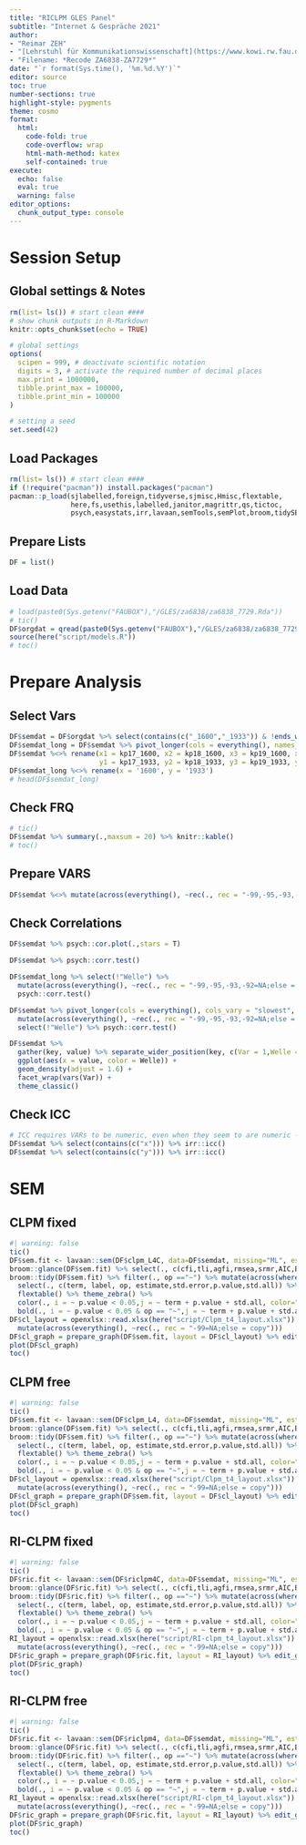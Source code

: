 ```yaml
---
title: "RICLPM GLES Panel"
subtitle: "Internet & Gespräche 2021"
author:
- "Reimar ZEH"
- "[Lehrstuhl für Kommunikationswissenschaft](https://www.kowi.rw.fau.de)"
- "Filename: *Recode ZA6838-ZA7729*"
date: "`r format(Sys.time(), '%m.%d.%Y')`"
editor: source
toc: true
number-sections: true
highlight-style: pygments
theme: cosmo
format:
  html: 
    code-fold: true
    code-overflow: wrap
    html-math-method: katex
    self-contained: true
execute: 
  echo: false
  eval: true
  warning: false
editor_options: 
  chunk_output_type: console
---
```


# Session Setup

## Global settings & Notes

```r
rm(list= ls()) # start clean ####
# show chunk outputs in R-Markdown
knitr::opts_chunk$set(echo = TRUE)

# global settings
options(
  scipen = 999, # deactivate scientific notation
  digits = 3, # activate the required number of decimal places
  max.print = 1000000,
  tibble.print_max = 100000,
  tibble.print_min = 100000
)

# setting a seed
set.seed(42)
```

## Load Packages

```r
rm(list= ls()) # start clean ####
if (!require("pacman")) install.packages("pacman")
pacman::p_load(sjlabelled,foreign,tidyverse,sjmisc,Hmisc,flextable,
               here,fs,usethis,labelled,janitor,magrittr,qs,tictoc,
               psych,easystats,irr,lavaan,semTools,semPlot,broom,tidySEM)
```

## Prepare Lists

```r
DF = list()
```

## Load Data

```r
# load(paste0(Sys.getenv("FAUBOX"),"/GLES/za6838/za6838_7729.Rda"))
# tic()
DF$orgdat = qread(paste0(Sys.getenv("FAUBOX"),"/GLES/za6838/za6838_7729.qs"))
source(here("script/models.R"))
# toc()
```


# Prepare Analysis
## Select Vars
```r
DF$semdat = DF$orgdat %>% select(contains(c("_1600","_1933")) & !ends_with("flag") & starts_with(c("kp17","kp18","kp19","kp20"))) 
DF$semdat_long = DF$semdat %>% pivot_longer(cols = everything(), names_to = c("Welle",".value"), names_sep = "_")
DF$semdat %<>% rename(x1 = kp17_1600, x2 = kp18_1600, x3 = kp19_1600, x4 = kp20_1600,
                      y1 = kp17_1933, y2 = kp18_1933, y3 = kp19_1933, y4 = kp20_1933)
DF$semdat_long %<>% rename(x = '1600', y = '1933')
# head(DF$semdat_long)

```

## Check FRQ

```r
# tic()
DF$semdat %>% summary(.,maxsum = 20) %>% knitr::kable() 
# toc()
```

## Prepare VARS
```r
DF$semdat %<>% mutate(across(everything(), ~rec(., rec = "-99,-95,-93,-92=NA;else = copy")))
```


## Check Correlations
```r
DF$semdat %>% psych::cor.plot(.,stars = T)

DF$semdat %>% psych::corr.test()

DF$semdat_long %>% select(!"Welle") %>% 
  mutate(across(everything(), ~rec(., rec = "-99,-95,-93,-92=NA;else = copy"))) %>% 
  psych::corr.test()

DF$semdat %>% pivot_longer(cols = everything(), cols_vary = "slowest", names_to = c(".value","Welle"), names_pattern = "(.)(.)") %>% 
  mutate(across(everything(), ~rec(., rec = "-99,-95,-93,-92=NA;else = copy"))) %>% 
  select(!"Welle") %>% psych::corr.test()

DF$semdat %>% 
  gather(key, value) %>% separate_wider_position(key, c(Var = 1,Welle = 1)) %>%
  ggplot(aes(x = value, color = Welle)) +
  geom_density(adjust = 1.6) + 
  facet_wrap(vars(Var)) + 
  theme_classic()
```

## Check ICC
```r
# ICC requires VARs to be numeric, even when they seem to are numeric -> mutate!
DF$semdat %>% select(contains(c("x"))) %>% irr::icc()
DF$semdat %>% select(contains(c("y"))) %>% irr::icc()
```


# SEM

## CLPM fixed
```r
#| warning: false
tic()
DF$sem.fit <- lavaan::sem(DF$clpm_L4C, data=DF$semdat, missing="ML", estimator = "MLR", mimic="Mplus", meanstructure = T)
broom::glance(DF$sem.fit) %>% select(., c(cfi,tli,agfi,rmsea,srmr,AIC,BIC)) %>% mutate(across(where(is.double), round, 3))
broom::tidy(DF$sem.fit) %>% filter(., op =="~") %>% mutate(across(where(is.double), round, 3)) %>% 
  select(., c(term, label, op, estimate,std.error,p.value,std.all)) %>% 
  flextable() %>% theme_zebra() %>% 
  color(., i = ~ p.value < 0.05,j = ~ term + p.value + std.all, color="blue") %>%
  bold(., i = ~ p.value < 0.05 & op == "~",j = ~ term + p.value + std.all, bold=T) %>% autofit()
DF$cl_layout = openxlsx::read.xlsx(here("script/Clpm_t4_layout.xlsx")) %>%
  mutate(across(everything(), ~rec(., rec = "-99=NA;else = copy")))
DF$cl_graph = prepare_graph(DF$sem.fit, layout = DF$cl_layout) %>% edit_graph({label_location = 0.8}, element = "edges") %>% edit_graph({ label = paste(est_sig_std)}, element="edges")
plot(DF$cl_graph)
toc()
```

## CLPM free
```r
#| warning: false
tic()
DF$sem.fit <- lavaan::sem(DF$clpm_L4, data=DF$semdat, missing="ML", estimator = "MLR", mimic="Mplus", meanstructure = T)
broom::glance(DF$sem.fit) %>% select(., c(cfi,tli,agfi,rmsea,srmr,AIC,BIC)) %>% mutate(across(where(is.double), round, 3))
broom::tidy(DF$sem.fit) %>% filter(., op =="~") %>% mutate(across(where(is.double), round, 3)) %>% 
  select(., c(term, label, op, estimate,std.error,p.value,std.all)) %>% 
  flextable() %>% theme_zebra() %>% 
  color(., i = ~ p.value < 0.05,j = ~ term + p.value + std.all, color="blue") %>%
  bold(., i = ~ p.value < 0.05 & op == "~",j = ~ term + p.value + std.all, bold=T) %>% autofit()
DF$cl_layout = openxlsx::read.xlsx(here("script/Clpm_t4_layout.xlsx")) %>%
  mutate(across(everything(), ~rec(., rec = "-99=NA;else = copy")))
DF$cl_graph = prepare_graph(DF$sem.fit, layout = DF$cl_layout) %>% edit_graph({label_location = 0.8}, element = "edges") %>% edit_graph({ label = paste(est_sig_std)}, element="edges")
plot(DF$cl_graph)
toc()
```
## RI-CLPM fixed
```r
#| warning: false
tic()
DF$ric.fit <- lavaan::sem(DF$riclpm4C, data=DF$semdat, missing="ML", estimator = "MLR", mimic="Mplus", meanstructure = T)
broom::glance(DF$ric.fit) %>% select(., c(cfi,tli,agfi,rmsea,srmr,AIC,BIC)) %>% mutate(across(where(is.double), round, 3))
broom::tidy(DF$ric.fit) %>% filter(., op =="~") %>% mutate(across(where(is.double), round, 3)) %>% 
  select(., c(term, label, op, estimate,std.error,p.value,std.all)) %>% 
  flextable() %>% theme_zebra() %>% 
  color(., i = ~ p.value < 0.05,j = ~ term + p.value + std.all, color="blue") %>%
  bold(., i = ~ p.value < 0.05 & op == "~",j = ~ term + p.value + std.all, bold=T) %>% autofit()
RI_layout = openxlsx::read.xlsx(here("script/RI-clpm_t4_layout.xlsx")) %>%
  mutate(across(everything(), ~rec(., rec = "-99=NA;else = copy")))
DF$ric_graph = prepare_graph(DF$ric.fit, layout = RI_layout) %>% edit_graph({label_location = 0.8}, element = "edges") %>% edit_graph({ label = paste(est_sig_std)}, element="edges")
plot(DF$ric_graph)
toc()
```


## RI-CLPM free
```r
#| warning: false
tic()
DF$ric.fit <- lavaan::sem(DF$riclpm4, data=DF$semdat, missing="ML", estimator = "MLR", mimic="Mplus", meanstructure = T)
broom::glance(DF$ric.fit) %>% select(., c(cfi,tli,agfi,rmsea,srmr,AIC,BIC)) %>% mutate(across(where(is.double), round, 3))
broom::tidy(DF$ric.fit) %>% filter(., op =="~") %>% mutate(across(where(is.double), round, 3)) %>% 
  select(., c(term, label, op, estimate,std.error,p.value,std.all)) %>% 
  flextable() %>% theme_zebra() %>% 
  color(., i = ~ p.value < 0.05,j = ~ term + p.value + std.all, color="blue") %>%
  bold(., i = ~ p.value < 0.05 & op == "~",j = ~ term + p.value + std.all, bold=T) %>% autofit()
RI_layout = openxlsx::read.xlsx(here("script/RI-clpm_t4_layout.xlsx")) %>%
  mutate(across(everything(), ~rec(., rec = "-99=NA;else = copy")))
DF$ric_graph = prepare_graph(DF$ric.fit, layout = RI_layout) %>% edit_graph({label_location = 0.8}, element = "edges") %>% edit_graph({ label = paste(est_sig_std)}, element="edges")
plot(DF$ric_graph)
toc()
```